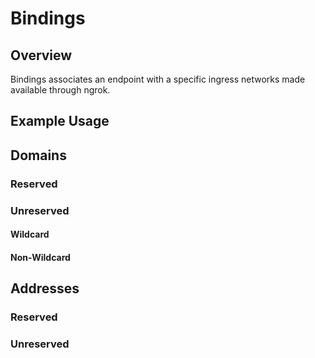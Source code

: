 
# Bindings

## Overview

Bindings associates an endpoint with a specific ingress networks made available through ngrok.

## Example Usage

<Tabs groupId="connectivity" queryString="cty">
	<TabItem value="agent-cli" label="Agent CLI">
		<AgentCliExample />
	</TabItem>
	<TabItem value="agent-config" label="Agent Config">
		<AgentConfigExample />
	</TabItem>
	<TabItem value="go-sdk" label="Go">
		<GoSdkExample />
	</TabItem>
	<TabItem value="rust-sdk" label="Rust">
		<RustSdkExample />
	</TabItem>
</Tabs>

## Domains

### Reserved

### Unreserved

#### Wildcard

#### Non-Wildcard

## Addresses

### Reserved

### Unreserved
